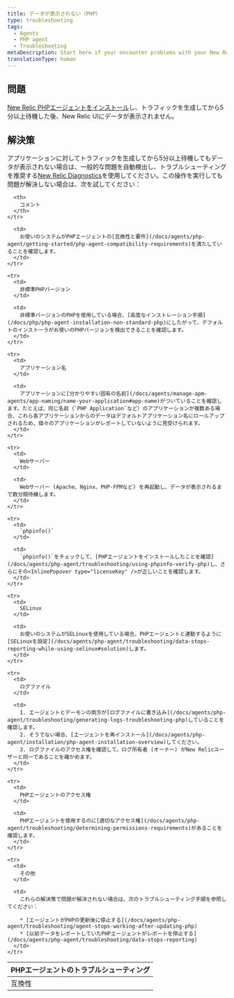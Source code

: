 ```yaml
---
title: データが表示されない（PHP）
type: troubleshooting
tags:
  - Agents
  - PHP agent
  - Troubleshooting
metaDescription: Start here if your encounter problems with your New Relic PHP agent installation.
translationType: human
---
```


## 問題

[New Relic PHPエージェントをインストール](/docs/agents/php-agent/installation/php-agent-installation-overview)し、トラフィックを生成してから5分以上待機した後、New Relic UIにデータが表示されません。

## 解決策

アプリケーションに対してトラフィックを生成してから5分以上待機してもデータが表示されない場合は、一般的な問題を自動検出し、トラブルシューティングを推奨する[New Relic Diagnostics](/docs/agents/manage-apm-agents/troubleshooting/new-relic-diagnostics)を使用してください。この操作を実行しても問題が解決しない場合は、次を試してください：

<table>
  <thead>
    <tr>
      <th>
        PHPエージェントのトラブルシューティング
      </th>

      <th>
        コメント
      </th>
    </tr>
  </thead>

  <tbody>
    <tr>
      <td>
        互換性
      </td>

      <td>
        お使いのシステムがPHPエージェントの[互換性と要件](/docs/agents/php-agent/getting-started/php-agent-compatibility-requirements)を満たしていることを確認します。
      </td>
    </tr>

    <tr>
      <td>
        非標準PHPバージョン
      </td>

      <td>
        非標準バージョンのPHPを使用している場合、[高度なインストレーション手順](/docs/php/php-agent-installation-non-standard-php)にしたがって、デフォルトのインストーラがお使いのPHPバージョンを検出できることを確認します。
      </td>
    </tr>

    <tr>
      <td>
        アプリケーション名
      </td>

      <td>
        アプリケーションに[分かりやすい固有の名前](/docs/agents/manage-apm-agents/app-naming/name-your-application#app-name)がついていることを確認します。たとえば、同じ名前（`PHP Application`など）のアプリケーションが複数ある場合、これら各アプリケーションからのデータはデフォルトアプリケーション名にロールアップされるため、個々のアプリケーションがレポートしていないように見受けられます。
      </td>
    </tr>

    <tr>
      <td>
        Webサーバー
      </td>

      <td>
        Webサーバー (Apache、Nginx、PHP-FPMなど) を再起動し、データが表示されるまで数分間待機します。
      </td>
    </tr>

    <tr>
      <td>
        `phpinfo()`
      </td>

      <td>
        `phpinfo()`をチェックして、[PHPエージェントをインストールしたことを確認](/docs/agents/php-agent/troubleshooting/using-phpinfo-verify-php)し、さらにその<InlinePopover type="licenseKey" />が正しいことを確認します。
      </td>
    </tr>

    <tr>
      <td>
        SELinux
      </td>

      <td>
        お使いのシステムがSELinuxを使用している場合、PHPエージェントと連動するように[SELinuxを設定](/docs/agents/php-agent/troubleshooting/data-stops-reporting-while-using-selinux#solution)します。
      </td>
    </tr>

    <tr>
      <td>
        ログファイル
      </td>

      <td>
        1. エージェントとデーモンの両方が[ログファイルに書き込み](/docs/agents/php-agent/troubleshooting/generating-logs-troubleshooting-php)していることを確認します。
        2. そうでない場合、[エージェントを再インストール](/docs/agents/php-agent/installation/php-agent-installation-overview)してください。
        3. ログファイルのアクセス権を確認して、ログ所有者 (オーナー) がNew Relicユーザーと同一であることを確かめます。
      </td>
    </tr>

    <tr>
      <td>
        PHPエージェントのアクセス権
      </td>

      <td>
        PHPエージェントを使用するのに[適切なアクセス権](/docs/agents/php-agent/troubleshooting/determining-permissions-requirements)があることを確認します。
      </td>
    </tr>

    <tr>
      <td>
        その他
      </td>

      <td>
        これらの解決策で問題が解決されない場合は、次のトラブルシューティング手順を参照してください：

        * [エージェントがPHPの更新後に停止する](/docs/agents/php-agent/troubleshooting/agent-stops-working-after-updating-php)
        * [以前データをレポートしていたPHPエージェントがレポートを停止する](/docs/agents/php-agent/troubleshooting/data-stops-reporting)
      </td>
    </tr>
  </tbody>
</table>